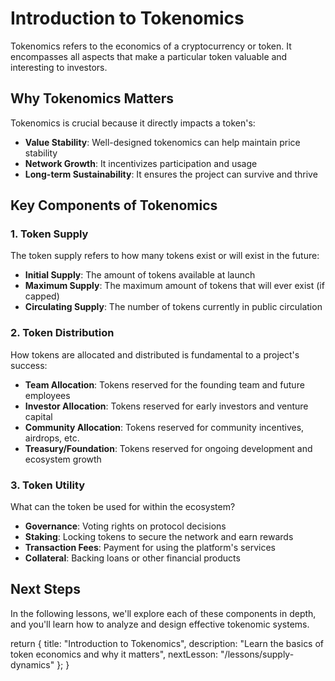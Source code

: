 # Introduction to Tokenomics

Tokenomics refers to the economics of a cryptocurrency or token. It encompasses all aspects that make a particular token valuable and interesting to investors.

## Why Tokenomics Matters

Tokenomics is crucial because it directly impacts a token's:

- **Value Stability**: Well-designed tokenomics can help maintain price stability
- **Network Growth**: It incentivizes participation and usage
- **Long-term Sustainability**: It ensures the project can survive and thrive

## Key Components of Tokenomics

### 1. Token Supply

The token supply refers to how many tokens exist or will exist in the future:

- **Initial Supply**: The amount of tokens available at launch
- **Maximum Supply**: The maximum amount of tokens that will ever exist (if capped)
- **Circulating Supply**: The number of tokens currently in public circulation

### 2. Token Distribution

How tokens are allocated and distributed is fundamental to a project's success:

- **Team Allocation**: Tokens reserved for the founding team and future employees
- **Investor Allocation**: Tokens reserved for early investors and venture capital
- **Community Allocation**: Tokens reserved for community incentives, airdrops, etc.
- **Treasury/Foundation**: Tokens reserved for ongoing development and ecosystem growth

### 3. Token Utility

What can the token be used for within the ecosystem?

- **Governance**: Voting rights on protocol decisions
- **Staking**: Locking tokens to secure the network and earn rewards
- **Transaction Fees**: Payment for using the platform's services
- **Collateral**: Backing loans or other financial products

## Next Steps

In the following lessons, we'll explore each of these components in depth, and you'll learn how to analyze and design effective tokenomic systems.

  return {
    title: "Introduction to Tokenomics",
    description: "Learn the basics of token economics and why it matters",
    nextLesson: "/lessons/supply-dynamics"
  };
}